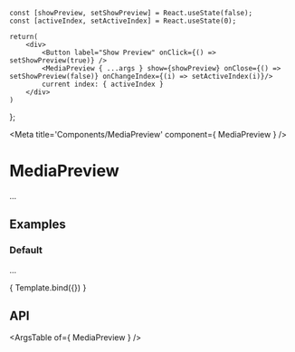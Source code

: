 
	const [showPreview, setShowPreview] = React.useState(false);
	const [activeIndex, setActiveIndex] = React.useState(0);
	
	return(
		<div>
			<Button label="Show Preview" onClick={() => setShowPreview(true)} />
			<MediaPreview { ...args } show={showPreview} onClose={() => setShowPreview(false)} onChangeIndex={(i) => setActiveIndex(i)}/>
			current index: { activeIndex }
		</div>
	)
};

<Meta title='Components/MediaPreview' component={ MediaPreview } />

# MediaPreview

...

## Examples

### Default

...

<Canvas>
	<Story
		name="Default"
		args={{
			media: [
				"https://fastly.picsum.photos/id/64/4326/2884.jpg?hmac=9_SzX666YRpR_fOyYStXpfSiJ_edO3ghlSRnH2w09Kg", 
				"https://fastly.picsum.photos/id/65/4912/3264.jpg?hmac=uq0IxYtPIqRKinGruj45KcPPzxDjQvErcxyS1tn7bG0", 
				"https://fastly.picsum.photos/id/27/3264/1836.jpg?hmac=p3BVIgKKQpHhfGRRCbsi2MCAzw8mWBCayBsKxxtWO8g"
			],
			initialIndex: 0,
			show: false
		}}
	>
		{ Template.bind({}) }
	</Story>
</Canvas>

## API

<ArgsTable of={ MediaPreview } />
